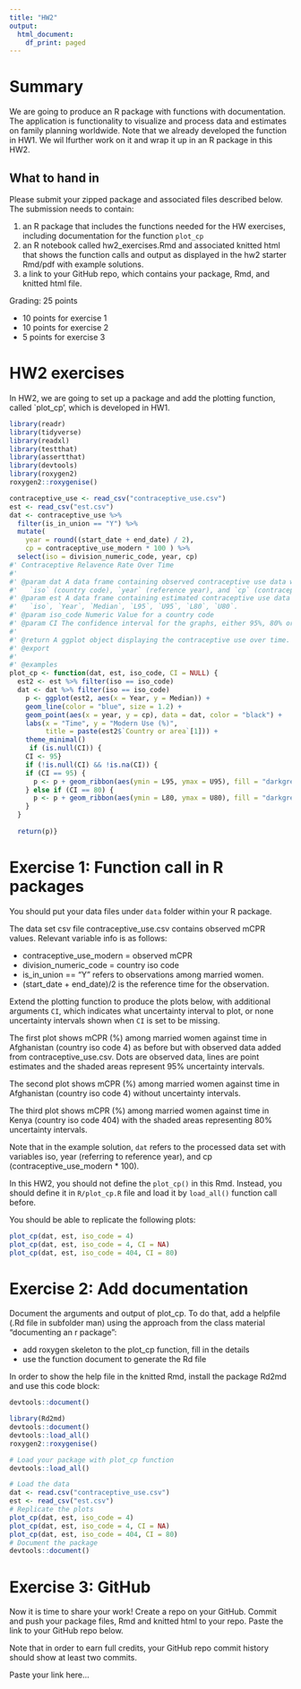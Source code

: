 ```yaml
---
title: "HW2"
output:
  html_document:
    df_print: paged
---
```


# Summary

We are going to produce an R package with functions with documentation. The application is functionality to visualize and process data and estimates on family planning worldwide. Note that we already developed the function in HW1. We wil lfurther work on it and wrap it up in an R package in this HW2.



## What to hand in
Please submit your zipped package and associated files described below.
The submission needs to contain:

1. an R package that includes the functions needed for the HW exercises, including documentation for the function `plot_cp`
2. an R notebook called hw2_exercises.Rmd and associated knitted html that shows the function calls and output as displayed in the hw2 starter Rmd/pdf with example solutions.
3. a link to your GitHub repo, which contains your package, Rmd, and knitted html file.


Grading: 25 points

- 10 points for exercise 1
- 10 points for exercise 2
- 5 points for exercise 3

# HW2 exercises

In HW2, we are going to set up a package and add the plotting function, called `plot_cp', which is developed in HW1. 
```r
library(readr)
library(tidyverse)
library(readxl)
library(testthat)
library(assertthat)
library(devtools)
library(roxygen2)
roxygen2::roxygenise()
```

```r
contraceptive_use <- read_csv("contraceptive_use.csv")
est <- read_csv("est.csv")
dat <- contraceptive_use %>%
  filter(is_in_union == "Y") %>%  
  mutate(
    year = round((start_date + end_date) / 2),  
    cp = contraceptive_use_modern * 100 ) %>%
  select(iso = division_numeric_code, year, cp) 
#' Contraceptive Relavence Rate Over Time
#'
#' @param dat A data frame containing observed contraceptive use data with columns:
#'   `iso` (country code), `year` (reference year), and `cp` (contraceptive use modern %).
#' @param est A data frame containing estimated contraceptive use data with columns:
#'   `iso`, `Year`, `Median`, `L95`, `U95`, `L80`, `U80`.
#' @param iso_code Numeric Value for a country code 
#' @param CI The confidence interval for the graphs, either 95%, 80% or other.
#'
#' @return A ggplot object displaying the contraceptive use over time.
#' @export
#'
#' @examples
plot_cp <- function(dat, est, iso_code, CI = NULL) {
  est2 <- est %>% filter(iso == iso_code)
  dat <- dat %>% filter(iso == iso_code)
    p <- ggplot(est2, aes(x = Year, y = Median)) +
    geom_line(color = "blue", size = 1.2) +  
    geom_point(aes(x = year, y = cp), data = dat, color = "black") + 
    labs(x = "Time", y = "Modern Use (%)", 
         title = paste(est2$`Country or area`[1])) +
    theme_minimal()
     if (is.null(CI)) {
    CI <- 95}
    if (!is.null(CI) && !is.na(CI)) {
    if (CI == 95) {
      p <- p + geom_ribbon(aes(ymin = L95, ymax = U95), fill = "darkgrey", alpha = 0.5)  
    } else if (CI == 80) {
      p <- p + geom_ribbon(aes(ymin = L80, ymax = U80), fill = "darkgrey", alpha = 0.5)  
    }
  }
  
  return(p)}
```

# Exercise 1: Function call in R packages

You should put your data files under `data` folder within your R package.

The data set csv file contraceptive_use.csv contains observed mCPR values. Relevant variable info is as follows:

- contraceptive_use_modern = observed mCPR 
- division_numeric_code = country iso code
- is_in_union == "Y" refers to observations among married women. 
- (start_date + end_date)/2 is the reference time for the observation. 

Extend the plotting function to produce the plots below, with additional arguments `CI`, which indicates what uncertainty interval to plot, or none uncertainty intervals shown when `CI` is set to be missing. 

The first plot shows mCPR (%) among married women against time in Afghanistan (country iso code 4) as before but with observed data added from contraceptive_use.csv. Dots are observed data, lines are point estimates and the shaded areas represent 95% uncertainty intervals. 

The second plot shows mCPR (%) among married women against time in Afghanistan (country iso code 4) without uncertainty intervals. 

The third plot shows mCPR (%) among married women against time in Kenya (country iso code 404) with the shaded areas representing 80% uncertainty intervals. 

Note that in the example solution, `dat` refers to the processed data set with variables iso, year (referring to reference year), and cp (contraceptive_use_modern * 100). 

In this HW2, you should not define the `plot_cp()` in this Rmd. Instead, you should define it in `R/plot_cp.R` file and load it by `load_all()` function call before.

You should be able to replicate the following plots:

```r
plot_cp(dat, est, iso_code = 4)
plot_cp(dat, est, iso_code = 4, CI = NA)
plot_cp(dat, est, iso_code = 404, CI = 80)
```

# Exercise 2: Add documentation 

Document the arguments and output of plot_cp. To do that, add a helpfile (.Rd file in subfolder man) using the approach from the class material "documenting an r package":

- add roxygen skeleton to the plot_cp function, fill in the details
- use the function document to generate the Rd file

In order to show the help file in the knitted Rmd, install the package Rd2md and use this code block:

```r
devtools::document()
```


```r
library(Rd2md)
devtools::document()
devtools::load_all()
roxygen2::roxygenise()
```

```r
# Load your package with plot_cp function
devtools::load_all()

# Load the data
dat <- read.csv("contraceptive_use.csv")
est <- read_csv("est.csv")
# Replicate the plots
plot_cp(dat, est, iso_code = 4)
plot_cp(dat, est, iso_code = 4, CI = NA)
plot_cp(dat, est, iso_code = 404, CI = 80)
# Document the package
devtools::document()

```

# Exercise 3: GitHub

Now it is time to share your work! Create a repo on your GitHub. Commit and push your package files, Rmd and knitted html to your repo. Paste the link to your GitHub repo below. 

Note that in order to earn full credits, your GitHub repo commit history should show at least two commits.

Paste your link here...
